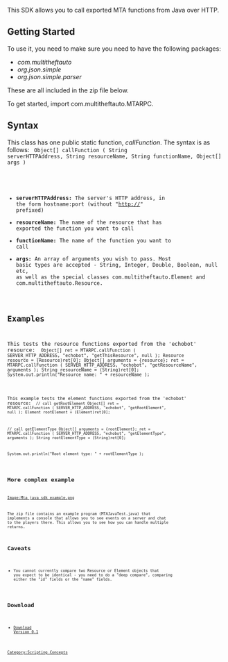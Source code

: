 This SDK allows you to call exported MTA functions from Java over HTTP.

==Getting Started==
To use it, you need to make sure you need to have the following packages:
* ''com.multitheftauto''
* ''org.json.simple''
* ''org.json.simple.parser''
These are all included in the zip file below.

To get started, import com.multitheftauto.MTARPC.

==Syntax==
This class has one public static function, ''callFunction''. The syntax is as follows:
<code lang="java5">
Object[] callFunction ( String serverHTTPAddress, String resourceName, String functionName, Object[] args )
</syntaxhighlight>
* '''serverHTTPAddress:''' The server's HTTP address, in the form hostname:port (without "http://" prefixed)
* '''resourceName:''' The name of the resource that has exported the function you want to call
* '''functionName:''' The name of the function you want to call
* '''args:''' An array of arguments you wish to pass. Most basic types are accepted - String, Integer, Double, Boolean, null etc, as well as the special classes com.multitheftauto.Element and com.multitheftauto.Resource.

==Examples==
This tests the resource functions exported from the 'echobot' resource:
<code lang="java5">
Object[] ret = MTARPC.callFunction ( SERVER_HTTP_ADDRESS, "echobot", "getThisResource", null );
Resource resource = (Resource)ret[0];
Object[] arguments = {resource};
ret = MTARPC.callFunction ( SERVER_HTTP_ADDRESS, "echobot", "getResourceName", arguments );
String resourceName = (String)ret[0];
System.out.println("Resource name: " + resourceName );
</syntaxhighlight>

This example tests the element functions exported from the 'echobot' resource:	
<code lang="java5">
// call getRootElement
Object[] ret = MTARPC.callFunction ( SERVER_HTTP_ADDRESS, "echobot", "getRootElement", null );
Element rootElement = (Element)ret[0];

// call getElementType
Object[] arguments = {rootElement};
ret = MTARPC.callFunction ( SERVER_HTTP_ADDRESS, "echobot", "getElementType", arguments );
String rootElementType = (String)ret[0];

System.out.println("Root element type: " + rootElementType );
</syntaxhighlight>

==More complex example==
[[/Image:Mta java sdk example.png.md|Image:Mta java sdk example.png]]

The zip file contains an example program (MTAJavaTest.java) that implements a console that allows you to see events on a server and chat to the players there. This allows you to see how you can handle multiple returns.

==Caveats==
* You cannot currently compare two Resource or Element objects that you expect to be identical - you need to do a "deep compare", comparing either the "id" fields or the "name" fields.

==Download==
* [http://misc.opencoding.net/mta/mtajavasdk_0.1.zip Download Version 0.1]
[[/Category:Scripting Concepts.md|Category:Scripting Concepts]]